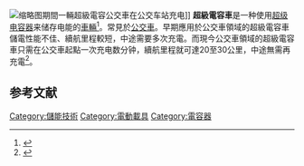 [[File:Expo_2010_Electric_Bus.jpg|缩略图]]期間一輛超級電容公交車在公交车站充电]]
'''超級電容車'''是一种使用[[双电层电容器|超级电容器]]来储存电能的[[車輛|車輛]]<ref>{{Cite web |url=https://www.google.com/patents/US20120056600 |title=Capacitor vehicle having high speed charging ability and method of operating a capacitor vehicle |access-date=2020-12-06 |archive-date=2016-04-20 |archive-url=https://web.archive.org/web/20160420102322/http://www.google.com/patents/US20120056600 |dead-url=no }}</ref>。常見於[[公交車|公交車]]。早期應用於公交車領域的超級電容車儲電性能不佳、續航里程較短，中途需要多次充電。而現今公交車領域的超級電容車只需在公交車起點一次充电数分钟，續航里程就可達20至30公里，中途無需再充電<ref>{{Cite web|title=上海拟新增89辆超级电容公交车 将投放于17路等5条线路|url=http://sh.sina.com.cn/news/m/2020-12-03/detail-iiznctke4498645.shtml|accessdate=|author=上海發佈|date=|format=|publisher=|language=}}</ref>。

== 参考文献 ==
{{Reflist|30em}}

[[Category:儲能技術|Category:儲能技術]]
[[Category:電動載具|Category:電動載具]]
[[Category:電容器|Category:電容器]]